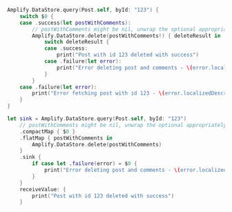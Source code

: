 <BlockSwitcher>

<Block name="Listener (iOS 11+)">

```swift
Amplify.DataStore.query(Post.self, byId: "123") {
    switch $0 {
    case .success(let postWithComments):
        // postWithComments might be nil, unwrap the optional appropriately
        Amplify.DataStore.delete(postWithComments!) { deleteResult in
            switch deleteResult {
            case .success:
                print("Post with id 123 deleted with success")
            case .failure(let error):
                print("Error deleting post and comments - \(error.localizedDescription)")
            }
        }
    case .failure(let error):
        print("Error fetching post with id 123 - \(error.localizedDescription)")
    }
}
```

</Block>

<Block name="Combine">

```swift
let sink = Amplify.DataStore.query(Post.self, byId: "123")
    // postWithComments might be nil, unwrap the optional appropriately
    .compactMap { $0 }
    .flatMap { postWithComments in
        Amplify.DataStore.delete(postWithComments)
    }
    .sink {
        if case let .failure(error) = $0 {
            print("Error deleting post and comments - \(error.localizedDescription)")
        }
    }
    receiveValue: {
        print("Post with id 123 deleted with success")
    }
```

</Block>

</BlockSwitcher>
